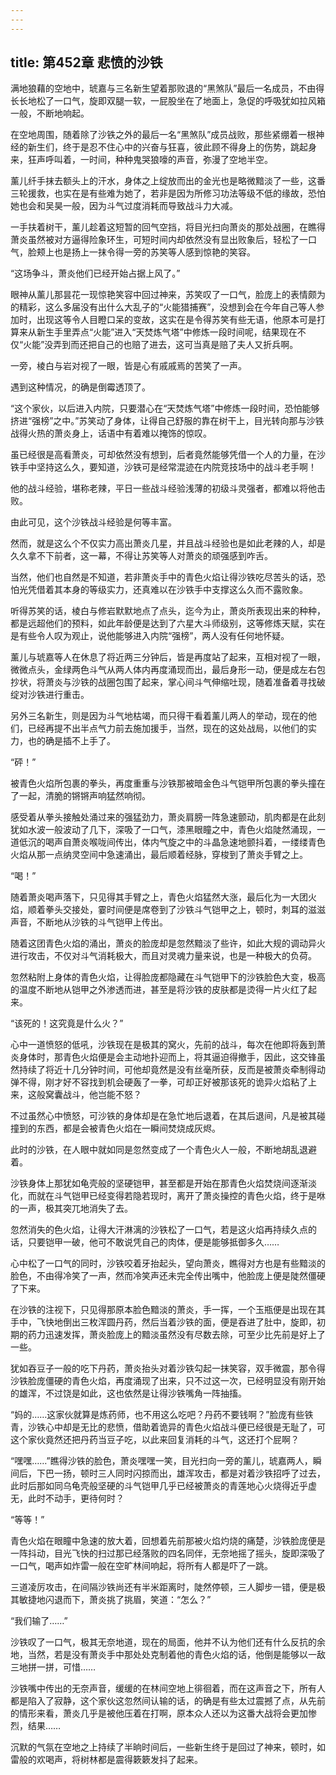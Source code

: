 ```yaml
---
---
---
```

title: 第452章 悲愤的沙铁
---



满地狼藉的空地中，琥嘉与三名新生望着那败退的“黑煞队”最后一名成员，不由得长长地松了一口气，旋即双腿一软，一屁股坐在了地面上，急促的呼吸犹如拉风箱一般，不断地响起。

在空地周围，随着除了沙铁之外的最后一名“黑煞队”成员战败，那些紧绷着一根神经的新生们，终于是忍不住心中的兴奋与狂喜，彼此顾不得身上的伤势，跳起身来，狂声呼叫着，一时间，种种鬼哭狼嚎的声音，弥漫了空地半空。

薰儿纤手抹去额头上的汗水，身体之上绽放而出的金光也是略微黯淡了一些，这番三轮援救，也实在是有些难为她了，若非是因为所修习功法等级不低的缘故，恐怕她也会和吴昊一般，因为斗气过度消耗而导致战斗力大减。

一手扶着树干，薰儿趁着这短暂的回气空挡，将目光扫向萧炎的那处战圈，在瞧得萧炎虽然被对方逼得险象环生，可短时间内却依然没有显出败象后，轻松了一口气，脸颊上也是扬上一抹令得一旁的苏笑等人感到惊艳的笑容。

“这场争斗，萧炎他们已经开始占据上风了。”

眼神从薰儿那昙花一现惊艳笑容中回过神来，苏笑叹了一口气，脸庞上的表情颇为的精彩，这么多届没有出什么大乱子的“火能猎捕赛”，没想到会在今年自己等人参加时，出现这等令人目瞪口呆的变故，这实在是令得苏笑有些无语，他原本可是打算来从新生手里弄点“火能”进入“天焚炼气塔”中修炼一段时间呢，结果现在不仅“火能”没弄到而还把自己的也赔了进去，这可当真是赔了夫人又折兵啊。

一旁，棱白与岩对视了一眼，皆是心有戚戚焉的苦笑了一声。

遇到这种情况，的确是倒霉透顶了。

“这个家伙，以后进入内院，只要潜心在“天焚炼气塔”中修炼一段时间，恐怕能够挤进“强榜”之中。”苏笑动了身体，让得自己舒服的靠在树干上，目光转向那与沙铁战得火热的萧炎身上，话语中有着难以掩饰的惊叹。

虽已经很是高看萧炎，可却依然没有想到，后者竟然能够凭借一个人的力量，在沙铁手中坚持这么久，要知道，沙铁可是经常混迹在内院竞技场中的战斗老手啊！

他的战斗经验，堪称老辣，平日一些战斗经验浅薄的初级斗灵强者，都难以将他击败。

由此可见，这个沙铁战斗经验是何等丰富。

然而，就是这么个不仅实力高出萧炎几星，并且战斗经验也是如此老辣的人，却是久久拿不下前者，这一幕，不得让苏笑等人对萧炎的顽强感到咋舌。

当然，他们也自然是不知道，若非萧炎手中的青色火焰让得沙铁吃尽苦头的话，恐怕光凭借着其本身的等级实力，还真难以在沙铁手中支撑这么久而不露败象。

听得苏笑的话，棱白与修岩默默地点了点头，迄今为止，萧炎所表现出来的种种，都是远超他们的预料，如此年龄便是达到了六星大斗师级别，这等修炼天赋，实在是有些令人叹为观止，说他能够进入内院“强榜”，两人没有任何地怀疑。

薰儿与琥嘉等人在休息了将近两三分钟后，皆是再度站了起来，互相对视了一眼，微微点头，金绿两色斗气从两人体内再度涌现而出，最后身形一动，便是成左右包抄状，将萧炎与沙铁的战圈包围了起来，掌心间斗气伸缩吐现，随着准备着寻找破绽对沙铁进行重击。

另外三名新生，则是因为斗气地枯竭，而只得干看着薰儿两人的举动，现在的他们，已经再提不出半点气力前去施加援手，当然，现在的这处战局，以他们的实力，也的确是插不上手了。

“砰！”

被青色火焰所包裹的拳头，再度重重与沙铁那被暗金色斗气铠甲所包裹的拳头撞在了一起，清脆的锵锵声响猛然响彻。

感受着从拳头接触处涌过来的强猛劲力，萧炎肩膀一阵急速颤动，肌肉都是在此刻犹如水波一般波动了几下，深吸了一口气，漆黑眼瞳之中，青色火焰陡然涌现，一道低沉的喝声自萧炎喉咙间传出，体内气旋之中的斗晶急速地颤抖着，一缕缕青色火焰从那一点纳灵空间中急速涌出，最后顺着经脉，穿梭到了萧炎手臂之上。

“喝！”

随着萧炎喝声落下，只见得其手臂之上，青色火焰猛然大涨，最后化为一大团火焰，顺着拳头交接处，霎时间便是席卷到了沙铁斗气铠甲之上，顿时，刺耳的滋滋声音，不断地从沙铁的斗气铠甲上传出。

随着这团青色火焰的涌出，萧炎的脸庞却是忽然黯淡了些许，如此大规的调动异火进行攻击，不仅对斗气消耗极大，而且对灵魂力量来说，也是一种极大的负荷。

忽然粘附上身体的青色火焰，让得脸庞都隐藏在斗气铠甲下的沙铁脸色大变，极高的温度不断地从铠甲之外渗透而进，甚至是将沙铁的皮肤都是烫得一片火红了起来。

“该死的！这究竟是什么火？”

心中一道愤怒的低吼，沙铁现在是极其的窝火，先前的战斗，每次在他即将轰到萧炎身体时，那青色火焰便是会主动地扑迎而上，将其逼迫得撤手，因此，这交锋虽然持续了将近十几分钟时间，可他却竟然是没有丝毫所获，反而是被萧炎牵制得动弹不得，刚才好不容找到机会硬轰了一拳，可却正好被那该死的诡异火焰粘了上来，这般窝囊战斗，他岂能不怒？

不过虽然心中愤怒，可沙铁的身体却是在急忙地后退着，在其后退间，凡是被其碰撞到的东西，都是会被青色火焰在一瞬间焚烧成灰烬。

此时的沙铁，在人眼中就如同是忽然变成了一个青色火人一般，不断地胡乱退避着。

沙铁身体上那犹如龟壳般的坚硬铠甲，甚至都是开始在那青色火焰焚烧间逐渐淡化，而就在斗气铠甲已经变得若隐若现时，离开了萧炎操控的青色火焰，终于是咻的一声，极其突兀地消失了去。

忽然消失的色火焰，让得大汗淋漓的沙铁松了一口气，若是这火焰再持续久点的话，只要铠甲一破，他可不敢说凭自己的肉体，便是能够抵御多久……

心中松了一口气的同时，沙铁咬着牙抬起头，望向萧炎，瞧得对方也是有些黯淡的脸色，不由得冷笑了一声，然而冷笑声还未完全传出嘴中，他脸庞上便是陡然僵硬了下来。

在沙铁的注视下，只见得那原本脸色黯淡的萧炎，手一挥，一个玉瓶便是出现在其手中，飞快地倒出三枚浑圆丹药，然后当着沙铁的面，便是吞进了肚中，旋即，初期的药力迅速发挥，萧炎脸庞上的黯淡虽然没有尽数去除，可至少比先前是好上了一些。

犹如吞豆子一般的吃下丹药，萧炎抬头对着沙铁勾起一抹笑容，双手微震，那令得沙铁脸庞僵硬的青色火焰，再度涌现了出来，只不过这一次，已经明显没有刚开始的雄浑，不过饶是如此，这也依然是让得沙铁嘴角一阵抽搐。

“妈的……这家伙就算是炼药师，也不用这么吃吧？丹药不要钱啊？”脸庞有些铁青，沙铁心中却是无比的悲愤，借助着诡异的青色火焰战斗便已经很是无耻了，可这个家伙竟然还把丹药当豆子吃，以此来回复消耗的斗气，这还打个屁啊？

“嘿嘿……”瞧得沙铁的脸色，萧炎嘿嘿一笑，目光扫向一旁的薰儿，琥嘉两人，瞬间后，下巴一扬，顿时三人同时闪掠而出，雄浑攻击，都是对着沙铁招呼了过去，此时后那如同乌龟壳般坚硬的斗气铠甲几乎已经被萧炎的青莲地心火烧得近乎虚无，此时不动手，更待何时？

“等等！”

青色火焰在眼瞳中急速的放大着，回想着先前那被火焰灼烧的痛楚，沙铁脸庞便是一阵抖动，目光飞快的扫过那已经落败的四名同伴，无奈地摇了摇头，旋即深吸了一口气，喝声如炸雷一般在空旷林间响起，将所有人都是吓了一跳。

三道凌厉攻击，在间隔沙铁尚还有半米距离时，陡然停顿，三人脚步一错，便是极其敏捷地闪退而下，萧炎挑了挑眉，笑道：“怎么？”

“我们输了……”

沙铁叹了一口气，极其无奈地道，现在的局面，他并不认为他们还有什么反抗的余地，当然，若是没有萧炎手中那处处克制着他的青色火焰的话，他倒是能够以一敌三地拼一拼，可惜……

沙铁嘴中传出的无奈声音，缓缓的在林间空地上徘徊着，而在这声音之下，所有人都是陷入了寂静，这个家伙这忽然间认输的话，的确是有些太过震撼了点，从先前的情形来看，萧炎几乎是被他压着在打啊，原本众人还以为这番大战将会更加惨烈，结果……

沉默的气氛在空地之上持续了半晌时间后，一些新生终于是回过了神来，顿时，如雷般的欢喝声，将树林都是震得簌簌发抖了起来。